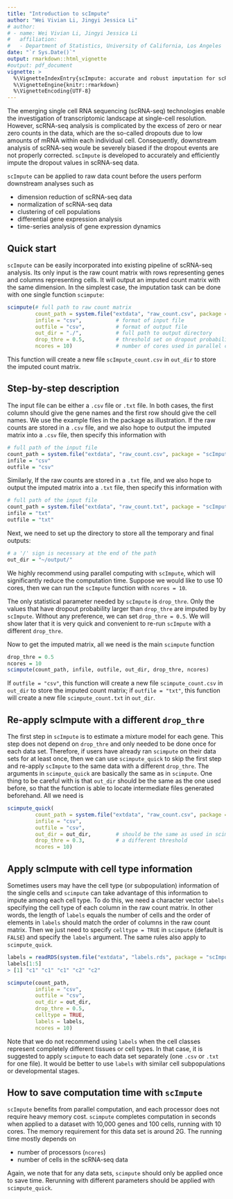 ```yaml
---
title: "Introduction to scImpute"
author: "Wei Vivian Li, Jingyi Jessica Li"
# author:
# - name: Wei Vivian Li, Jingyi Jessica Li
#   affiliation: 
#   - Department of Statistics, University of California, Los Angeles
date: "`r Sys.Date()`"
output: rmarkdown::html_vignette
#output: pdf_document
vignette: >
  %\VignetteIndexEntry{scImpute: accurate and robust imputation for scRNA-seq data}
  %\VignetteEngine{knitr::rmarkdown}
  %\VignetteEncoding{UTF-8}
---
```



The emerging single cell RNA sequencing (scRNA-seq) technologies enable the investigation of transcriptomic landscape at single-cell resolution. However, scRNA-seq analysis is complicated by the excess of zero or near zero counts in the data, which are the so-called dropouts due to low amounts of mRNA within each individual cell. Consequently, downstream analysis of scRNA-seq woule be severely biased if the dropout events are not properly corrected. `scImpute` is developed to accurately and efficiently impute the dropout values in scRNA-seq data.

`scImpute` can be applied to raw data count before the users perform downstream analyses such as

- dimension reduction of scRNA-seq data
- normalization of scRNA-seq data
- clustering of cell populations
- differential gene expression analysis
- time-series analysis of gene expression dynamics


## Quick start

`scImpute` can be easily incorporated into existing pipeline of scRNA-seq analysis.
Its only input is the raw count matrix with rows representing genes and columns representing cells. It will output an imputed count matrix with the same dimension.
In the simplest case, the imputation task can be done with one single function `scimpute`:
```r
scimpute(# full path to raw count matrix
         count_path = system.file("extdata", "raw_count.csv", package = "scImpute"), 
         infile = "csv",           # format of input file
         outfile = "csv",          # format of output file
         out_dir = "./",           # full path to output directory
         drop_thre = 0.5,          # threshold set on dropout probability
         ncores = 10)              # number of cores used in parallel computation
```
This function will create a new file `scImpute_count.csv` in `out_dir` to store the imputed count matrix.


## Step-by-step description

The input file can be either a `.csv` file or `.txt` file. In both cases, the first column should give the gene names and the first row should give the cell names. We use the example files in the package as illustration. If the raw counts are stored in a `.csv` file, and we also hope to output the imputed matrix into a `.csv` file, then specify this information with
```r
# full path of the input file
count_path = system.file("extdata", "raw_count.csv", package = "scImpute")
infile = "csv"
outfile = "csv"
```
Similarly, If the raw counts are stored in a `.txt` file, and we also hope to output the imputed matrix into a `.txt` file, then specify this information with
```r
# full path of the input file
count_path = system.file("extdata", "raw_count.txt", package = "scImpute")
infile = "txt"
outfile = "txt"
```
Next, we need to set up the directory to store all the temporary and final outputs:
```r
# a '/' sign is necessary at the end of the path
out_dir = "~/output/"
```


We highly recommend using parallel computing with `scImpute`, which will significantly reduce the computation time. Suppose we would like to use 10 cores, then we can run the `scImpute` function with `ncores = 10`.

The only statistical parameter needed by `scImpute` is `drop_thre`. Only the values that have dropout probability larger than `drop_thre` are imputed by by `scImpute`. Without any preference, we can set `drop_thre = 0.5`. We will show later that it is very quick and convenient to re-run `scImpute` with a different `drop_thre`.

Now to get the imputed matrix, all we need is the main `scimpute` function
```r
drop_thre = 0.5
ncores = 10
scimpute(count_path, infile, outfile, out_dir, drop_thre, ncores)
```
If `outfile = "csv"`, this function will create a new file `scimpute_count.csv` in `out_dir` to store the imputed count matrix; if `outfile = "txt"`, this function will create a new file `scimpute_count.txt` in `out_dir`.


## Re-apply scImpute with a different `drop_thre`
The first step in `scImpute` is to estimate a mixture model for each gene. This step does not depend on `drop_thre` and only needed to be done once for each data set. Therefore, if users have already ran `scimpute` on their data sets for at least once, then we can use `scimpute_quick` to skip the first step and re-apply `scImpute` to the same data with a different `drop_thre`. The arguments in `scimpute_quick` are basically the same as in `scimpute`. One thing to be careful with is that `out_dir` should be the same as the one used before, so that the function is able to locate intermediate files generated beforehand. All we need is
```r
scimpute_quick(
         count_path = system.file("extdata", "raw_count.csv", package = "scImpute"), 
         infile = "csv",      
         outfile = "csv",         
         out_dir = out_dir,        # should be the same as used in scimpute()
         drop_thre = 0.3,          # a different threshold
         ncores = 10)              
```

## Apply scImpute with cell type information

Sometimes users may have the cell type (or subpopulation) information of the single cells and `scimpute` can take advantage of this information to impute among each cell type. To do this, we need a character vector `labels` specifying the cell type of each column in the raw count matrix. In other words, the length of `labels` equals the number of cells and the order of elements in `labels` should match the order of columns in the raw count matrix. Then we just need to specify `celltype = TRUE` in `scimpute` (default is `FALSE`) and specify the `labels` argument. The same rules also apply to `scimpute_quick`.
```r
labels = readRDS(system.file("extdata", "labels.rds", package = "scImpute"))
labels[1:5]
> [1] "c1" "c1" "c1" "c2" "c2"

scimpute(count_path, 
         infile = "csv", 
         outfile = "csv", 
         out_dir = out_dir,
         drop_thre = 0.5,
         celltype = TRUE, 
         labels = labels, 
         ncores = 10)
```
Note that we do not recommend using `labels` when the cell classes represent completely different tissues or cell types. In that case, it is suggested to apply `scimpute` to each data set separately (one `.csv` or `.txt` for one file). It would be better to use `labels` with similar cell subpopulations or developmental stages.

## How to save computation time with `scImpute`

`scImpute` benefits from parallel computation, and each processor does not require heavy memory cost. `scimpute` completes computation in seconds when applied to a dataset with 10,000 genes and 100 cells, running with 10 cores. The memory requirement for this data set is around 2G. The running time mostly depends on

* number of processors (`ncores`)
* number of cells in the scRNA-seq data

Again, we note that for any data sets, `scimpute` should only be applied once to save time. Rerunning with different parameters should be applied with `scimpute_quick`.